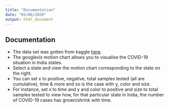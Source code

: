 ```yaml
---
title: "Documentation"
date: "03/06/2020"
output: html_document
---
```

## Documentation
- The data set was gotten from kaggle [here](https://www.kaggle.com/sudalairajkumar/covid19-in-india).
- The googlevis motion chart allows you to visualise the COVID-19 situation in India states.
- Select a state and view the motion chart corresponding to the state on the right. 
- You can set x to positive, negative, total samples tested (all are cumulative), time
 & more and so is the case with y, color and size.
- For instance, set x to time and y and color to positive and size to total samples tested to view how, for that particular state in India, the number of COVID-19 cases has grown/shrink with time.